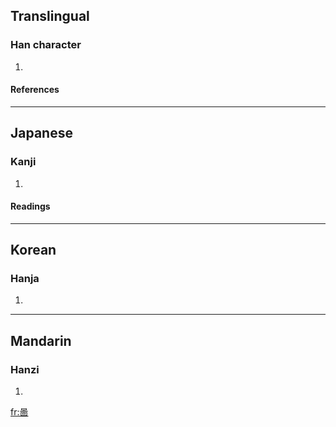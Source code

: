 ==Translingual==
===Han character===
{{Han char|rn=30|rad=口|as=08|sn=11|four=|canj=口十田口 (RJWR), 口卜田口 (RYWR)}}
# {{defn|Han}}
====References====
{{Han ref|kx=0196.080|dkj=03829|dj=0417.080|hdz=10638.110|uh=555A|ud=21850}}
----
==Japanese==
===Kanji===
{{ja-kanji|grade=|rs=口08}}
# {{defn|Japanese}} 
====Readings====
{{ja-readings|on=[[ひ]] (hi), [[と]] (to)|kun=[[おしむ]] (oshimu)}}
----
==Korean==
===Hanja===
{{ko-hanja|hangeul=비|rv=bi|mr=pi}}
# {{defn|Korean}}
----
==Mandarin==
===Hanzi===
{{cmn-hanzi|pin=[[bǐ]] (bi3)|wg=pi<sup>3</sup>}}
# {{defn|Mandarin}}

[[fr:啚]]